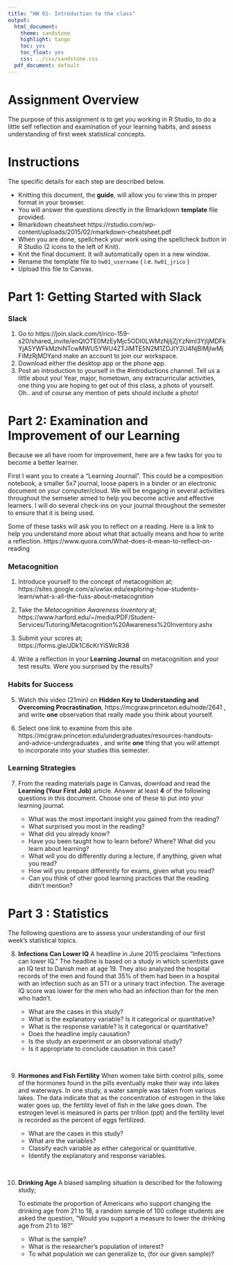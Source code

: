 ```yaml
---
title: "HW 01- Introduction to the class"
output:
  html_document:
    theme: sandstone
    highlight: tango
    toc: yes
    toc_float: yes
    css: ../css/sandstone.css
  pdf_document: default
---
```


# Assignment Overview
The purpose of this assignment is to get you working in R Studio, to do a little self reflection and examination of your learning habits, and assess understanding of first week statistical concepts.
 

# Instructions
The specific details for each step are described below. 

* Knitting this document, the **guide**, will allow you to view this in proper format in your browser.
* You will answer the questions directly in the Rmarkdown **template** file provided.
* Rmarkdown cheatsheet https://rstudio.com/wp-content/uploads/2015/02/rmarkdown-cheatsheet.pdf 
* When you are done, spellcheck your work using the spellcheck button in R Studio (2 icons to the left of Knit). 
* Knit the final document. It will automatically open in a new window. 
* Rename the template file to `hw01_username` ( i.e. `hw01_jrico` ) 
* Upload this file to Canvas. 


# Part 1: Getting Started with Slack

### Slack
1. Go to https://join.slack.com/t/rico-159-s20/shared_invite/enQtOTE0MzEyMjc5ODI0LWMzNjljZjYzNmI3YjljMDFkYjA5YWFkMzhiNTcwMWU5YWU4ZTJiMTE5N2M1ZDJlY2U4NjBlMjIwMjFiMzRjMDYand make an account to join our workspace. 
2. Download either the desktop app or the phone app. 
3. Post an introduction to yourself in the #introductions channel. Tell us a little about you! Year, major, hometown, any extracurricular activities, one thing you are hoping to get out of this class, a photo of yourself.  Oh.. and of course any mention of pets should include a photo!
        

# Part 2: Examination and Improvement of our Learning 
Because we all have room for improvement, here are a few tasks for you to become a better learner. 

First I want you to create a "Learning Journal". This could be a composition notebook, a smaller 5x7 
journal, loose papers in a binder or an electronic document on your computer/cloud. We will be engaging
in several activities throughout the semseter aimed to help you become active and effective learners. 
I will do several check-ins on your journal throughout the semester to ensure that it is being used. 

Some of these tasks will ask you to reflect on a reading. Here is a link to help you understand more
about what that actually means and how to write a reflection. 
https://www.quora.com/What-does-it-mean-to-reflect-on-reading

### Metacognition 

1. Introduce yourself to the concept of metacognition at;  
    https://sites.google.com/a/uwlax.edu/exploring-how-students-learn/what-s-all-the-fuss-about-metacognition  

2. Take the *Metacognition Awareness Inventory* at;   
    https://www.harford.edu/~/media/PDF/Student-Services/Tutoring/Metacognition%20Awareness%20Inventory.ashx

3. Submit your scores at;  
    https://forms.gle/JDk1C6cKrYiSWcR38

4. Write a reflection in your **Learning Journal** on metacognition and your test results. Were you surprised by the results? 


### Habits for Success

5.  Watch this video (21min) on **Hidden Key to Understanding and Overcoming Procrastination**, https://mcgraw.princeton.edu/node/2641 , and write **one** observation that really made you think about yourself.  

6.  Select one link to examine from this site https://mcgraw.princeton.edu/undergraduates/resources-handouts-and-advice-undergraduates , and write **one** thing that you will attempt to incorporate into your studies this semester.


### Learning Strategies
7. From the reading materials page in Canvas, download and read the **Learning (Your First Job)** article. Answer at least **4** of the following questions in this document. Choose one of these to put into your learning journal. 

    + What was the most important insight you gained from the reading? 
    + What surprised you most in the reading?
    + What did you already know?
    + Have you been taught how to learn before?  Where?  What did you learn about learning?
    + What will you do differently during a lecture, if anything, given what you read?
    + How will you prepare differently for exams, given what you read?
    + Can you think of other good learning practices that the reading didn't mention?
  
# Part 3 : Statistics 

The following questions are to assess your understanding of our first week's statistical topics.

8.  **Infections Can Lower IQ** A headline in June 2015 proclaims “Infections can lower IQ.” The headline is based on a study in which scientists gave an IQ test to Danish men at age 19. They also analyzed the hospital records of the men and found that 35% of them had been in a hospital with an infection such as an STI or a urinary tract infection. The average IQ score was lower for the men who had an infection than for the men who hadn’t.  

    + What are the cases in this study?
    + What is the explanatory variable? Is it categorical or quantitative?
    + What is the response variable? Is it categorical or quantitative?
    + Does the headline imply causation?
    + Is the study an experiment or an observational study?
    + Is it appropriate to conclude causation in this case?

\

9. **Hormones and Fish Fertility** When women take birth control pills, some of the hormones found in the pills eventually make their way into lakes and waterways. In one study, a water sample was taken from various lakes. The data indicate that as the concentration of estrogen in the lake water goes up, the fertility level of fish in the lake goes down. The estrogen level is measured in parts per trillion (ppt) and the fertility level is recorded as the percent of eggs fertilized. 

    + What are the cases in this study? 
    + What are the variables? 
    + Classify each variable as either categorical or quantitative.
    + Identify the explanatory and response variables.

\

10. **Drinking Age** A biased sampling situation is described for the following study;  

    To estimate the proportion of Americans who support changing the drinking age from 21 to 18, a random sample of 100 college students are asked the question, “Would you support a measure to lower the drinking age from 21 to 18?”  
    
    + What is the sample?
    + What is the researcher's population of interest?
    + To what population we can generalize to, (for our given sample)?

